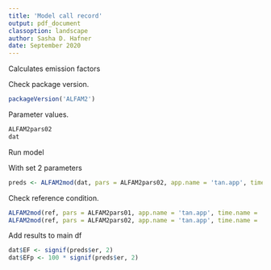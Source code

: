 ```yaml
---
title: 'Model call record'
output: pdf_document
classoption: landscape
author: Sasha D. Hafner
date: September 2020
---
```


Calculates emission factors

Check package version.

```r
packageVersion('ALFAM2')
```

Parameter values.

```r
ALFAM2pars02
dat
```

Run model 

With set 2 parameters

```r
preds <- ALFAM2mod(dat, pars = ALFAM2pars02, app.name = 'tan.app', time.name = 'ct', time.incorp = 't.incorp', group = 'id', warn = TRUE, prep = TRUE)
```

Check reference condition.

```r
ALFAM2mod(ref, pars = ALFAM2pars01, app.name = 'tan.app', time.name = 'ct', time.incorp = 't.incorp', warn = TRUE)
ALFAM2mod(ref, pars = ALFAM2pars02, app.name = 'tan.app', time.name = 'ct', time.incorp = 't.incorp', warn = TRUE)
```

Add results to main df
```r
dat$EF <- signif(preds$er, 2)
dat$EFp <- 100 * signif(preds$er, 2)
```

